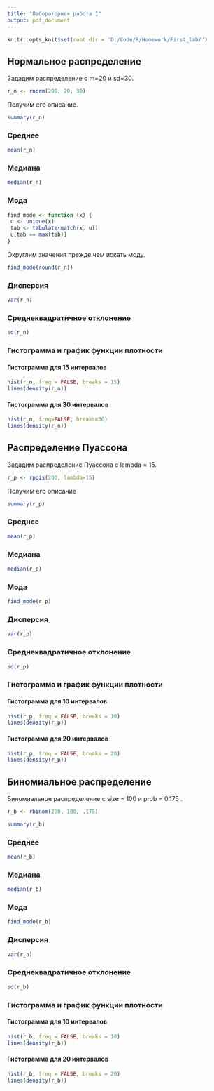 ```yaml
---
title: "Лабораторная работа 1"
output: pdf_document
---
```


```r
knitr::opts_knit$set(root.dir = 'D:/Code/R/Homework/First_lab/')
```

## Нормальное распределение

Зададим распределение с m=20 и sd=30.

```r
r_n <- rnorm(200, 20, 30)
```

Получим его описание.

```r
summary(r_n)
```

### Среднее

```r
mean(r_n)
```

### Медиана

```r
median(r_n)
```

### Мода

```r
find_mode <- function (x) {
 u <- unique(x)
 tab <- tabulate(match(x, u))
 u[tab == max(tab)]
}
```

Округлим значения прежде чем искать моду.

```r
find_mode(round(r_n))
```

### Дисперсия

```r
var(r_n)
```

### Среднеквадратичное отклонение

```r
sd(r_n)
```

### Гистограмма и график функции плотности

#### Гистограмма для 15 интервалов

```r
hist(r_n, freq = FALSE, breaks = 15)
lines(density(r_n))
```

#### Гистограмма для 30 интервалов

```r
hist(r_n, freq=FALSE, breaks=30)
lines(density(r_n))
```

## Распределение Пуассона

Зададим распределение Пуассона с lambda = 15.

```r
r_p <- rpois(200, lambda=15)
```

Получим его описание

```r
summary(r_p)
```

### Среднее

```r
mean(r_p)
```

### Медиана

```r
median(r_p)
```

### Мода

```r
find_mode(r_p)
```

### Дисперсия

```r
var(r_p)
```

### Среднеквадратичное отклонение

```r
sd(r_p)
```

### Гистограмма и график функции плотности

#### Гистограмма для 10 интервалов

```r
hist(r_p, freq = FALSE, breaks = 10)
lines(density(r_p))
```

#### Гистограмма для 20 интервалов

```r
hist(r_p, freq = FALSE, breaks = 20)
lines(density(r_p))
```

## Биномиальное распределение

Биномиальное распределение с size = 100 и prob = 0.175 .

```r
r_b <- rbinom(200, 100, .175)
```

```r
summary(r_b)
```

### Среднее

```r
mean(r_b)
```

### Медиана

```r
median(r_b)
```

### Мода

```r
find_mode(r_b)
```

### Дисперсия

```r
var(r_b)
```

### Среднеквадратичное отклонение

```r
sd(r_b)
```

### Гистограмма и график функции плотности

#### Гистограмма для 10 интервалов

```r
hist(r_b, freq = FALSE, breaks = 10)
lines(density(r_b))
```

#### Гистограмма для 20 интервалов

```r
hist(r_b, freq = FALSE, breaks = 20)
lines(density(r_b))
```
